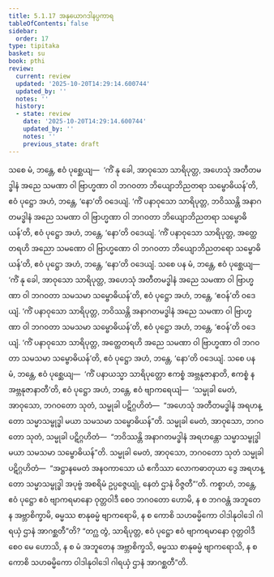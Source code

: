 ```yaml
---
title: 5.1.17 အနုယောဂဒါနပ္ပကာရ
tableOfContents: false
sidebar:
  order: 17
type: tipitaka
basket: su
book: pthi
review:
  current: review
  updated: '2025-10-20T14:29:14.600744'
  updated_by: ''
  notes: ''
  history:
  - state: review
    date: '2025-10-20T14:29:14.600744'
    updated_by: ''
    notes: ''
    previous_state: draft
---
```



<DynamicBreadcrumb />


<ReviewStatus review={frontmatter.review} showDetails={true} />

<HypothesisAnnotation frontmatter={frontmatter} />

<Division number="161" book="pthi" e="ch" v="8" p="94">

<Paragraph number="325" book="pthi">
သစေ မံ, ဘန္တေ, ဧဝံ ပုစ္ဆေယျ—  ‘ကိံ နု ခေါ, အာဝုသော သာရိပုတ္တ, အဟေသုံ အတီတမဒ္ဓါနံ အညေ သမဏာ ဝါ ဗြာဟ္မဏာ ဝါ ဘဂဝတာ ဘိယျောဘိညတရာ သမ္ဗောဓိယန်’တိ, ဧဝံ ပုဋ္ဌော အဟံ, ဘန္တေ, ‘နော’တိ ဝဒေယျံ. ‘ကိံ ပနာဝုသော သာရိပုတ္တ, ဘဝိဿန္တိ အနာဂတမဒ္ဓါနံ အညေ သမဏာ ဝါ ဗြာဟ္မဏာ ဝါ ဘဂဝတာ ဘိယျောဘိညတရာ သမ္ဗောဓိယန်’တိ, ဧဝံ ပုဋ္ဌော အဟံ, ဘန္တေ, ‘နော’တိ ဝဒေယျံ. ‘ကိံ ပနာဝုသော သာရိပုတ္တ, အတ္ထေတရဟိ အညော သမဏော ဝါ ဗြာဟ္မဏော ဝါ ဘဂဝတာ ဘိယျောဘိညတရော သမ္ဗောဓိယန်’တိ, ဧဝံ ပုဋ္ဌော အဟံ, ဘန္တေ, ‘နော’တိ ဝဒေယျံ.
</Paragraph>

<Paragraph number="326" book="pthi">
သစေ ပန မံ, ဘန္တေ, ဧဝံ ပုစ္ဆေယျ—  ‘ကိံ နု ခေါ, အာဝုသော သာရိပုတ္တ, အဟေသုံ အတီတမဒ္ဓါနံ အညေ သမဏာ ဝါ ဗြာဟ္မဏာ ဝါ ဘဂဝတာ သမသမာ သမ္ဗောဓိယန်’တိ, ဧဝံ ပုဋ္ဌော အဟံ, ဘန္တေ, ‘ဧဝန်’တိ ဝဒေယျံ. ‘ကိံ ပနာဝုသော သာရိပုတ္တ, ဘဝိဿန္တိ အနာဂတမဒ္ဓါနံ အညေ သမဏာ ဝါ ဗြာဟ္မဏာ ဝါ ဘဂဝတာ သမသမာ သမ္ဗောဓိယန်’တိ, ဧဝံ ပုဋ္ဌော အဟံ, ဘန္တေ, ‘ဧဝန်’တိ ဝဒေယျံ. ‘ကိံ ပနာဝုသော သာရိပုတ္တ, အတ္ထေတရဟိ အညေ သမဏာ ဝါ ဗြာဟ္မဏာ ဝါ ဘဂဝတာ သမသမာ သမ္ဗောဓိယန်’တိ, ဧဝံ ပုဋ္ဌော အဟံ, ဘန္တေ, ‘နော’တိ ဝဒေယျံ.
</Paragraph>

<Paragraph number="327" book="pthi">
သစေ ပန မံ, ဘန္တေ, ဧဝံ ပုစ္ဆေယျ—  ‘ကိံ ပနာယသ္မာ သာရိပုတ္တော ဧကစ္စံ အဗ္ဘနုဇာနာတိ, ဧကစ္စံ န အဗ္ဘနုဇာနာတီ’တိ, ဧဝံ ပုဋ္ဌော အဟံ, ဘန္တေ, ဧဝံ ဗျာကရေယျံ—  ‘သမ္မုခါ မေတံ, အာဝုသော, ဘဂဝတော သုတံ, သမ္မုခါ ပဋိဂ္ဂဟိတံ—  “အဟေသုံ အတီတမဒ္ဓါနံ အရဟန္တော သမ္မာသမ္ဗုဒ္ဓါ မယာ သမသမာ သမ္ဗောဓိယန်”တိ. သမ္မုခါ မေတံ, အာဝုသော, ဘဂဝတော သုတံ, သမ္မုခါ ပဋိဂ္ဂဟိတံ—  “ဘဝိဿန္တိ အနာဂတမဒ္ဓါနံ အရဟန္တော သမ္မာသမ္ဗုဒ္ဓါ မယာ သမသမာ သမ္ဗောဓိယန်”တိ. သမ္မုခါ မေတံ, အာဝုသော, ဘဂဝတော သုတံ သမ္မုခါ ပဋိဂ္ဂဟိတံ—  “အဋ္ဌာနမေတံ အနဝကာသော ယံ ဧကိဿာ လောကဓာတုယာ ဒွေ အရဟန္တော သမ္မာသမ္ဗုဒ္ဓါ အပုဗ္ဗံ အစရိမံ ဥပ္ပဇ္ဇေယျုံ, နေတံ ဌာနံ ဝိဇ္ဇတီ”’တိ.
</Paragraph>

<Paragraph number="328" book="pthi">
ကစ္စာဟံ, ဘန္တေ, ဧဝံ ပုဋ္ဌော ဧဝံ ဗျာကရမာနော ဝုတ္တဝါဒီ စေဝ ဘဂဝတော ဟောမိ, န စ ဘဂဝန္တံ အဘူတေန အဗ္ဘာစိက္ခာမိ, ဓမ္မဿ စာနုဓမ္မံ ဗျာကရောမိ, န စ ကောစိ သဟဓမ္မိကော ဝါဒါနုဝါဒေါ ဂါရယှံ ဌာနံ အာဂစ္ဆတီ”တိ?
</Paragraph>

<Paragraph number="329" book="pthi">
“တဂ္ဃ တွံ, သာရိပုတ္တ, ဧဝံ ပုဋ္ဌော ဧဝံ ဗျာကရမာနော ဝုတ္တဝါဒီ စေဝ မေ ဟောသိ, န စ မံ အဘူတေန အဗ္ဘာစိက္ခသိ, ဓမ္မဿ စာနုဓမ္မံ ဗျာကရောသိ, န စ ကောစိ သဟဓမ္မိကော ဝါဒါနုဝါဒေါ ဂါရယှံ ဌာနံ အာဂစ္ဆတီ”တိ.
</Paragraph>
</Division>